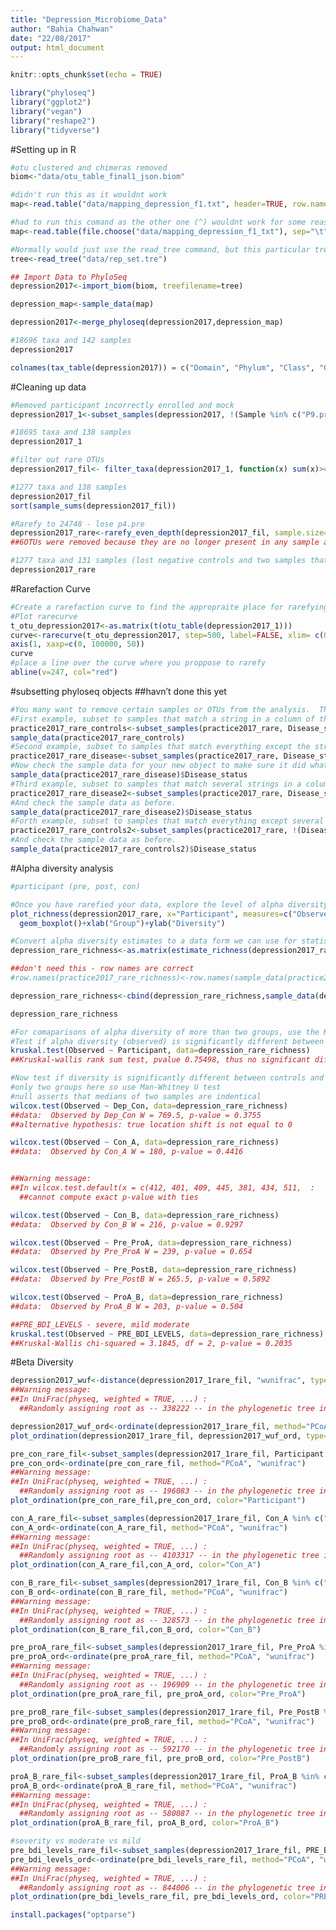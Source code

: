 ```yaml
---
title: "Depression_Microbiome_Data"
author: "Bahia Chahwan"
date: "22/08/2017"
output: html_document
---
```


```r
knitr::opts_chunk$set(echo = TRUE)
```

```r
library("phyloseq")
library("ggplot2")
library("vegan")
library("reshape2")
library("tidyverse")
```

#Setting up in R
```r

#otu clustered and chimeras removed
biom<-"data/otu_table_final1_json.biom"

#didn't run this as it wouldnt work
map<-read.table("data/mapping_depression_f1.txt", header=TRUE, row.names=1)

#had to run this comand as the other one (^) wouldnt work for some reason 
map<-read.table(file.choose("data/mapping_depression_f1_txt"), sep="\t", header=TRUE, row.names=1)

#Normally would just use the read_tree command, but this particular tree is a bit different to ususal.
tree<-read_tree("data/rep_set.tre")

## Import Data to PhyloSeq
depression2017<-import_biom(biom, treefilename=tree)

depression_map<-sample_data(map)

depression2017<-merge_phyloseq(depression2017,depression_map)

#18696 taxa and 142 samples
depression2017

colnames(tax_table(depression2017)) = c("Domain", "Phylum", "Class", "Order", "Family", "Genus", "Species")

```


#Cleaning up data
```r

#Removed participant incorrectly enrolled and mock 
depression2017_1<-subset_samples(depression2017, !(Sample %in% c("P9.pre","P7.pre","P7.post", "mock")))

#18695 taxa and 138 samples
depression2017_1

#filter out rare OTUs
depression2017_fil<- filter_taxa(depression2017_1, function(x) sum(x)>=10 & sum(x>0)>0.25*length(x), TRUE)

#1277 taxa and 138 samples
depression2017_fil
sort(sample_sums(depression2017_fil))

#Rarefy to 24748 - lose p4.pre
depression2017_rare<-rarefy_even_depth(depression2017_fil, sample.size=24748, rngseed=711, replace=FALSE, trimOTUs=TRUE)
##6OTUs were removed because they are no longer present in any sample after random subsampling

#1277 taxa and 131 samples (lost negative controls and two samples that only had max 15 seqs)
depression2017_rare

```


#Rarefaction Curve
```r

#Create a rarefaction curve to find the appropraite place for rarefying your data. Uses vegan for calculating the curve, and base R for plotting. 
#Plot rarecurve
t_otu_depression2017<-as.matrix(t(otu_table(depression2017_1)))
curve<-rarecurve(t_otu_depression2017, step=500, label=FALSE, xlim= c(0,50000), ylim=c(0,2500), ylab = "OTU Count", xaxt="n")
axis(1, xaxp=c(0, 100000, 50))
curve
#place a line over the curve where you proppose to rarefy
abline(v=247, col="red")

```


#subsetting phyloseq objects
##havn't done this yet
```r

#You many want to remove certain samples or OTUs from the analysis.  There are several ways to do this in Phyloseq, all require creating a new Phyloseq object.
#First example, subset to samples that match a string in a column of the sample data (i.e. the mapping file)
practice2017_rare_controls<-subset_samples(practice2017_rare, Disease_status=="control")
sample_data(practice2017_rare_controls)
#Second example, subset to samples that match everything except the string in a column of the sample data
practice2017_rare_disease<-subset_samples(practice2017_rare, Disease_status!="control")
#Now check the sample data for your new object to make sure it did what you think it did.  In this example I'm only returning the column that lists Disease_status
sample_data(practice2017_rare_disease)$Disease_status
#Third example, subset to samples that match several strings in a column of the sample data
practice2017_rare_disease2<-subset_samples(practice2017_rare, Disease_status%in%c("mdd", "recovering_mdd"))
#And check the sample data as before.
sample_data(practice2017_rare_disease2)$Disease_status
#Forth example, subset to samples that match everything except several strings in a column of the sample data
practice2017_rare_controls2<-subset_samples(practice2017_rare, !(Disease_status%in%c("mdd", "recovering_mdd")))
#And check the sample data as before.
sample_data(practice2017_rare_controls2)$Disease_status
```

#Alpha diversity analysis
```r
#participant (pre, post, con)

#Once you have rarefied your data, explore the level of alpha diversity.  Uses phyloseq plot function which is built on ggplot2.  The x value will determine how samples are grouped along the x axis.
plot_richness(depression2017_rare, x="Participant", measures=c("Observed", "Chao1","Shannon"))+
  geom_boxplot()+xlab("Group")+ylab("Diversity")

#Convert alpha diversity estimates to a data form we can use for statistical testing
depression_rare_richness<-as.matrix(estimate_richness(depression2017_rare, measures=c("Observed","Chao1","Shannon")))

##don't need this - row names are correct
#row.names(practice2017_rare_richness)<-row.names(sample_data(practice2017_rare))

depression_rare_richness<-cbind(depression_rare_richness,sample_data(depression2017_rare))

depression_rare_richness

#For comaparisons of alpha diversity of more than two groups, use the Kruskal-Wallis test 
#Test if alpha diversity (observed) is significantly different between Disease_status groups
kruskal.test(Observed ~ Participant, data=depression_rare_richness)
##Kruskal-wallis rank sum test, pvalue 0.75498, thus no significant difference between populations, null hypothesis assumes samples are from identical populations

#Now test if diversity is significantly different between controls and patients who were ever depressed (and recovering mdd groups (Original_status)
#only two groups here so use Man-Whitney U test
#null asserts that medians of two samples are indentical 
wilcox.test(Observed ~ Dep_Con, data=depression_rare_richness)
##data:  Observed by Dep_Con W = 769.5, p-value = 0.3755
##alternative hypothesis: true location shift is not equal to 0

wilcox.test(Observed ~ Con_A, data=depression_rare_richness)
##data:  Observed by Con_A W = 180, p-value = 0.4416


##Warning message:
##In wilcox.test.default(x = c(412, 401, 409, 445, 381, 434, 511,  :
  ##cannot compute exact p-value with ties

wilcox.test(Observed ~ Con_B, data=depression_rare_richness)
##data:  Observed by Con_B W = 216, p-value = 0.9297

wilcox.test(Observed ~ Pre_ProA, data=depression_rare_richness)
##data:  Observed by Pre_ProA W = 239, p-value = 0.654

wilcox.test(Observed ~ Pre_PostB, data=depression_rare_richness)
##data:  Observed by Pre_PostB W = 265.5, p-value = 0.5892

wilcox.test(Observed ~ ProA_B, data=depression_rare_richness)
##data:  Observed by ProA_B W = 203, p-value = 0.504

##PRE_BDI_LEVELS - severe, mild moderate
kruskal.test(Observed ~ PRE_BDI_LEVELS, data=depression_rare_richness)
##Kruskal-Wallis chi-squared = 3.1845, df = 2, p-value = 0.2035

```


#Beta Diversity
```r

depression2017_wuf<-distance(depression2017_1rare_fil, "wunifrac", type="samples")
##Warning message:
##In UniFrac(physeq, weighted = TRUE, ...) :
  ##Randomly assigning root as -- 338222 -- in the phylogenetic tree in the data you provided.

depression2017_wuf_ord<-ordinate(depression2017_1rare_fil, method="PCoA", distance=depression2017_wuf)
plot_ordination(depression2017_1rare_fil, depression2017_wuf_ord, type="samples",color="Participant")

pre_con_rare_fil<-subset_samples(depression2017_1rare_fil, Participant %in% c("Pre","Con"))
pre_con_ord<-ordinate(pre_con_rare_fil, method="PCoA", "wunifrac")
##Warning message:
##In UniFrac(physeq, weighted = TRUE, ...) :
  ##Randomly assigning root as -- 196083 -- in the phylogenetic tree in the data you provided.
plot_ordination(pre_con_rare_fil,pre_con_ord, color="Participant")

con_A_rare_fil<-subset_samples(depression2017_1rare_fil, Con_A %in% c("Con","A"))
con_A_ord<-ordinate(con_A_rare_fil, method="PCoA", "wunifrac")
##Warning message:
##In UniFrac(physeq, weighted = TRUE, ...) :
  ##Randomly assigning root as -- 4103317 -- in the phylogenetic tree in the data you provided.
plot_ordination(con_A_rare_fil,con_A_ord, color="Con_A")

con_B_rare_fil<-subset_samples(depression2017_1rare_fil, Con_B %in% c("Con","B"))
con_B_ord<-ordinate(con_B_rare_fil, method="PCoA", "wunifrac")
##Warning message:
##In UniFrac(physeq, weighted = TRUE, ...) :
  ##Randomly assigning root as -- 328573 -- in the phylogenetic tree in the data you provided.
plot_ordination(con_B_rare_fil,con_B_ord, color="Con_B")

pre_proA_rare_fil<-subset_samples(depression2017_1rare_fil, Pre_ProA %in% c("pre","A"))
pre_proA_ord<-ordinate(pre_proA_rare_fil, method="PCoA", "wunifrac")
##Warning message:
##In UniFrac(physeq, weighted = TRUE, ...) :
  ##Randomly assigning root as -- 196909 -- in the phylogenetic tree in the data you provided.
plot_ordination(pre_proA_rare_fil, pre_proA_ord, color="Pre_ProA")

pre_proB_rare_fil<-subset_samples(depression2017_1rare_fil, Pre_PostB %in% c("pre","B"))
pre_proB_ord<-ordinate(pre_proB_rare_fil, method="PCoA", "wunifrac")
##Warning message:
##In UniFrac(physeq, weighted = TRUE, ...) :
  ##Randomly assigning root as -- 592170 -- in the phylogenetic tree in the data you provided.
plot_ordination(pre_proB_rare_fil, pre_proB_ord, color="Pre_PostB")

proA_B_rare_fil<-subset_samples(depression2017_1rare_fil, ProA_B %in% c("A","B"))
proA_B_ord<-ordinate(proA_B_rare_fil, method="PCoA", "wunifrac")
##Warning message:
##In UniFrac(physeq, weighted = TRUE, ...) :
  ##Randomly assigning root as -- 580087 -- in the phylogenetic tree in the data you provided.
plot_ordination(proA_B_rare_fil, proA_B_ord, color="ProA_B")

#severity vs moderate vs mild
pre_bdi_levels_rare_fil<-subset_samples(depression2017_1rare_fil, PRE_BDI_LEVELS %in% c("severe","moderate", "mild"))
pre_bdi_levels_ord<-ordinate(pre_bdi_levels_rare_fil, method="PCoA", "wunifrac")
##Warning message:
##In UniFrac(physeq, weighted = TRUE, ...) :
  ##Randomly assigning root as -- 844006 -- in the phylogenetic tree in the data you provided.
plot_ordination(pre_bdi_levels_rare_fil, pre_bdi_levels_ord, color="PRE_BDI_LEVELS")

```

```r
install.packages("optparse")

```


